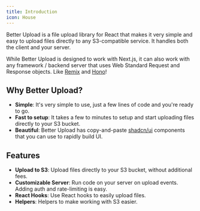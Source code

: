 ```yaml
---
title: Introduction
icon: House
---
```


Better Upload is a file upload library for React that makes it very simple and easy to upload files directly to any S3-compatible service. It handles both the client and your server.

While Better Upload is designed to work with Next.js, it can also work with any framework / backend server that uses Web Standard Request and Response objects. Like [Remix](https://remix.run/) and [Hono](https://hono.dev/)!

## Why Better Upload?

- **Simple**: It's very simple to use, just a few lines of code and you're ready to go.
- **Fast to setup**: It takes a few to minutes to setup and start uploading files directly to your S3 bucket.
- **Beautiful**: Better Upload has copy-and-paste [shadcn/ui](https://ui.shadcn.com) components that you can use to rapidly build UI.

## Features

- **Upload to S3**: Upload files directly to your S3 bucket, without additional fees.
- **Customizable Server**: Run code on your server on upload events. Adding auth and rate-limiting is easy.
- **React Hooks**: Use React hooks to easily upload files.
- **Helpers**: Helpers to make working with S3 easier.
